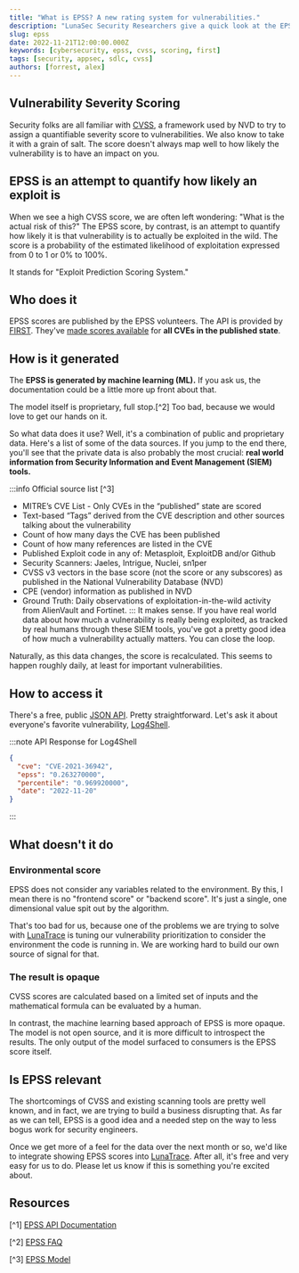 ```yaml
---
title: "What is EPSS? A new rating system for vulnerabilities."
description: "LunaSec Security Researchers give a quick look at the EPSS scoring system, a new rating system for vulnerabilities"
slug: epss
date: 2022-11-21T12:00:00.000Z
keywords: [cybersecurity, epss, cvss, scoring, first]
tags: [security, appsec, sdlc, cvss]
authors: [forrest, alex]
---
```

<!--
  ~ Copyright by LunaSec (owned by Refinery Labs, Inc)
  ~
  ~ Licensed under the Creative Commons Attribution-ShareAlike 4.0 International
  ~ (the "License"); you may not use this file except in compliance with the
  ~ License. You may obtain a copy of the License at
  ~
  ~ https://creativecommons.org/licenses/by-sa/4.0/legalcode
  ~
  ~ See the License for the specific language governing permissions and
  ~ limitations under the License.
  ~
-->

## Vulnerability Severity Scoring

Security folks are all familiar with [CVSS](https://www.first.org/cvss/v3.1/specification-document), a framework used by
NVD to try to assign a quantifiable severity score to vulnerabilities. We also know to take it with a grain of salt.
The score doesn't always map well to how likely the vulnerability is to have an impact on you.

## EPSS is an attempt to quantify how likely an exploit is

When we see a high CVSS score, we are often left wondering: "What is the actual risk of this?" The EPSS score, by contrast,
is an attempt to quantify how likely it is that vulnerability is to actually be exploited in the wild. The score is a probability
of the estimated likelihood of exploitation expressed from 0 to 1 or 0% to 100%.

It stands for "Exploit Prediction Scoring System."

## Who does it
EPSS scores are published by the EPSS volunteers. The API is provided by [FIRST](https://www.first.org/about/).
They've [made scores available](https://www.first.org/epss/data_stats) for **all CVEs in the published state**.


## How is it generated
The **EPSS is generated by machine learning (ML).** If you ask us, the documentation could be a little more up front about that.

The model itself is proprietary, full stop.[^2] Too bad, because we would love to get our hands on it.

So what data does it use? Well, it's a combination of public and proprietary data. Here's a list of some of the data sources.
If you jump to the end there, you'll see that the private data is also probably the most crucial: **real world information from
Security Information and Event Management (SIEM) tools.**

:::info Official source list [^3]
* MITRE’s CVE List - Only CVEs in the “published” state are scored
* Text-based “Tags” derived from the CVE description and other sources talking about the vulnerability
* Count of how many days the CVE has been published
* Count of how many references are listed in the CVE
* Published Exploit code in any of: Metasploit, ExploitDB and/or Github
* Security Scanners: Jaeles, Intrigue, Nuclei, sn1per
* CVSS v3 vectors in the base score (not the score or any subscores) as published in the National Vulnerability Database (NVD)
* CPE (vendor) information as published in NVD
* Ground Truth: Daily observations of exploitation-in-the-wild activity from AlienVault and Fortinet.
:::
It makes sense. If you have real world data about how much a vulnerability is really being exploited, as tracked by real humans
through these SIEM tools, you've got a pretty good idea of how much a vulnerability actually matters. You can close the loop.

Naturally, as this data changes, the score is recalculated. This seems to happen roughly daily, at least for important vulnerabilities.

## How to access it
There's a free, public [JSON API](https://www.first.org/epss/api). Pretty straightforward. Let's ask it about everyone's favorite
vulnerability, [Log4Shell](../log4j-zero-day).

:::note API Response for Log4Shell
```json title="curl https://api.first.org/data/v1/epss\?cve\=CVE-2021-36942 "
{
  "cve": "CVE-2021-36942",
  "epss": "0.263270000",
  "percentile": "0.969920000",
  "date": "2022-11-20"
}

```
:::

## What doesn't it do

### Environmental score
EPSS does not consider any variables related to the environment. By this, I mean there is no "frontend score" or
"backend score". It's just a single, one dimensional value spit out by the algorithm.

That's too bad for us, because one of the problems we are trying to solve with [LunaTrace](/pages/lunatrace/overview/introduction/)
is tuning our vulnerability prioritization to consider the environment the code is running in. We are working hard to build our own source
of signal for that.

### The result is opaque
CVSS scores are calculated based on a limited set of inputs and the mathematical formula can be evaluated by a human.

In contrast, the machine learning based approach of EPSS is more opaque. The model is not open source, and it is more difficult
to introspect the results. The only output of the model surfaced to consumers is the EPSS score itself.

## Is EPSS relevant

The shortcomings of CVSS and existing scanning tools are pretty well known, and in fact, we are trying to build a business
disrupting that. As far as we can tell, EPSS is a good idea and a needed step on the way to less bogus work for security engineers.



Once we get more of a feel for the data over the next month or so, we'd like to integrate showing EPSS scores into [LunaTrace](/pages/lunatrace/overview/introduction/).
After all, it's free and very easy for us to do. Please let us know if this is something you're excited about.

## Resources

[^1] [EPSS API Documentation](https://www.first.org/epss/api)

[^2] [EPSS FAQ](https://www.first.org/epss/faq#:~:text=Can%20I%20look%20at%20the%20underlying%20data/model/code%3F)

[^3] [EPSS Model](https://www.first.org/epss/model#:~:text=Data%20Architecture%20and%20Sources)
